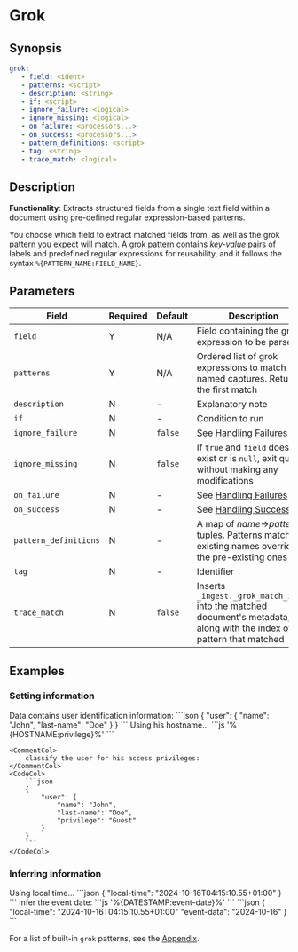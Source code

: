 # Grok

## Synopsis

```yaml {2,3}
grok:
   - field: <ident>
   - patterns: <script>
   - description: <string>
   - if: <script>
   - ignore_failure: <logical>
   - ignore_missing: <logical>
   - on_failure: <processors...>
   - on_success: <processors...>
   - pattern_definitions: <script>
   - tag: <string>
   - trace_match: <logical>
```

## Description

**Functionality**: Extracts structured fields from a single text field within a document using pre-defined regular expression-based patterns.

You choose which field to extract matched fields from, as well as the grok pattern you expect will match. A grok pattern contains _key-value_ pairs of labels and predefined regular expressions for reusability, and it follows the syntax `%{PATTERN_NAME:FIELD_NAME}`.

## Parameters

|Field|Required|Default|Description|
|---|---|---|---|
|`field`|Y|N/A|Field containing the grok expression to be parsed|
|`patterns`|Y|N/A|Ordered list of grok expressions to match with named captures. Returns the first match|
|`description`|N|-|Explanatory note|
|`if`|N|-|Condition to run|
|`ignore_failure`|N|`false`|See [Handling Failures](../handling-failures.mdx)|
|`ignore_missing`|N|`false`|If `true` and `field` does not exist or is `null`, exit quietly without making any modifications|
|`on_failure`|N|-|See [Handling Failures](../handling-failures.mdx)|
|`on_success`|N|-|See [Handling Success](../handling-success.mdx)|
|`pattern_definitions`|N|-|A map of _name_$\rightarrow$_pattern_ tuples. Patterns matching existing names override the pre-existing ones|
|`tag`|N|-|Identifier|
|`trace_match`|N|`false`|Inserts `_ingest._grok_match_index` into the matched document's metadata, along with the index of the pattern that matched|

## Examples

### Setting information

<ExampleGrid>
	<CommentCol>
		Data contains user identification information:
	</CommentCol>
	<CodeCol>
		```json
		{
			"user": {
				"name": "John",
				"last-name": "Doe"
			}
		}
		```
	</CodeCol>
	<CommentCol>
		Using his hostname...
	</CommentCol>
	<CodeCol>
		```js
		   '%{HOSTNAME:privilege}%'
		```
	</CodeCol>

	<CommentCol>
		classify the user for his access privileges:
	</CommentCol>
	<CodeCol>
		```json
		{
			"user": {
				"name": "John",
				"last-name": "Doe",
				"privilege": "Guest"
			}
		}
		```
	</CodeCol>
</ExampleGrid>

### Inferring information

<ExampleGrid>
	<CommentCol>
		Using local time...
	</CommentCol>
	<CodeCol>
		```json
		{
		   "local-time": "2024-10-16T04:15:10.55+01:00"
		}
		```
	</CodeCol>
	<CommentCol>
		infer the event date:
	</CommentCol>
	<CodeCol>
		```js
		   '%{DATESTAMP:event-date}%'
		```
		```json
		{
		   "local-time": "2024-10-16T04:15:10.55+01:00"
		   "event-data": "2024-10-16"
		}
		```
	</CodeCol>
</ExampleGrid>

For a list of built-in `grok` patterns, see the [Appendix](/docs/appendix/built-in-grok-patterns.mdx).
